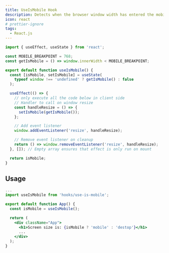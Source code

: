 ```yaml
---
title: UseIsMobile Hook
description: Detects when the browser window width has entered the mobile breakpoint
icon: react
# prettier-ignore
tags: 
  - React.js
---
```


```jsx title="hooks/use-is-mobile.jsx"
import { useEffect, useState } from 'react';

const MOBILE_BREAKPOINT = 768;
const getIsMobile = () => window.innerWidth < MOBILE_BREAKPOINT;

export default function useIsMobile() {
  const [isMobile, setIsMobile] = useState(
    typeof window !== 'undefined' ? getIsMobile() : false
  );

  useEffect(() => {
    // only execute all the code below in client side
    // Handler to call on window resize
    const handleResize = () => {
      setIsMobile(getIsMobile());
    };

    // Add event listener
    window.addEventListener('resize', handleResize);

    // Remove event listener on cleanup
    return () => window.removeEventListener('resize', handleResize);
  }, []); // Empty array ensures that effect is only run on mount

  return isMobile;
}
```

## Usage

```jsx {2,5} /isMobile/
...
import useIsMobile from 'hooks/use-is-mobile';

export default function App() {
  const isMobile = useIsMobile();

  return (
    <div className="App">
      <h1>Screen size is: {isMobile ? 'mobile' : 'destop'}</h1>
      ...
    </div>
  );
}
```
